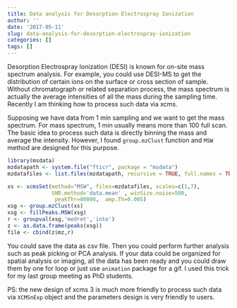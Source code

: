 ```yaml
---
title: Data analysis for Desorption Electrospray Ionization
author: ''
date: '2017-05-11'
slug: data-analysis-for-desorption-electrospray-ionization
categories: []
tags: []
---
```


Desorption Electrospray Ionization (DESI) is known for on-site mass spectrum analysis. For example, you could use DESI-MS to get the distribution of certain ions on the surface or cross section of sample. Without chromatograph or related separation process, the mass spectrum is actually the average intensities of all the mass during the sampling time. Recently I am thinking how to process such data via xcms. 

Supposing we have data from 1 min sampling and we want to get the mass spectrum. For mass spectrum, 1 min usually means more than 100 full scan. The basic idea to process such data is directly binning the mass and average the intensity. However, I found `group.mzClust` function and `MSW` method are designed for this purpose.

```r
library(msdata)
mzdatapath <- system.file("fticr", package = "msdata")
mzdatafiles <- list.files(mzdatapath, recursive = TRUE, full.names = TRUE)

xs <- xcmsSet(method="MSW", files=mzdatafiles, scales=c(1,7),
              SNR.method='data.mean' , winSize.noise=500,
               peakThr=80000,  amp.Th=0.005)
xsg <- group.mzClust(xs)
xsg <- fillPeaks.MSW(xsg)
r <- groupval(xsg,'medret','into')
z <- as.data.frame(peaks(xsg))
file <- cbind(z$mz,r)
```

You could save the data as csv file. Then you could perform further analysis such as peak picking or PCA analysis. If your data could be organized for spatial analysis or imaging, all the data has been ready and you could draw them by one for loop or just use `animation` package for a gif. I used this trick for my last group meeting as PhD students.

PS: the new design of xcms 3 is much more friendly to process such data via `XCMSnExp` object and the parameters design is very friendly to users. 